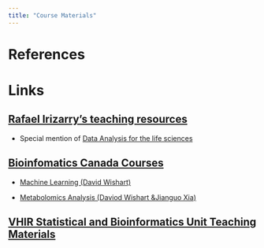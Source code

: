 ```yaml
---
title: "Course Materials"
---
```


# References



# Links

##  [Rafael Irizarry's teaching resources](https://rafalab.dfci.harvard.edu/pages/teaching.html)

- Special mention of [Data Analysis for the life sciences](https://leanpub.com/dataanalysisforthelifesciences)
  
## [Bioinfomatics Canada Courses](https://bioinformatics.ca/workshops/current-workshops/)

-  [Machine Learning (David Wishart)](https://bioinformatics.ca/workshops-all/2023-machine-learning/)

- [Metabolomics Analysis (Daviod Wishart &Jianguo Xia)](https://bioinformatics.ca/workshops-all/2023-metabolomics-analysis/)

## [VHIR Statistical and Bioinformatics Unit Teaching Materials](https://uebvhir.github.io/teaching.html)

  